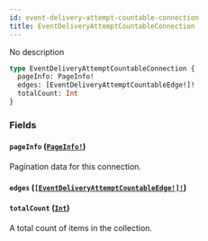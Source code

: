```yaml
---
id: event-delivery-attempt-countable-connection
title: EventDeliveryAttemptCountableConnection
---
```


No description

```graphql
type EventDeliveryAttemptCountableConnection {
  pageInfo: PageInfo!
  edges: [EventDeliveryAttemptCountableEdge!]!
  totalCount: Int
}
```

### Fields

#### `pageInfo` ([`PageInfo!`](../../../developer/api-reference/objects/page-info))

Pagination data for this connection.

#### `edges` ([`[EventDeliveryAttemptCountableEdge!]!`](../../../developer/api-reference/objects/event-delivery-attempt-countable-edge))

#### `totalCount` ([`Int`](../../../developer/api-reference/scalars/int))

A total count of items in the collection.
